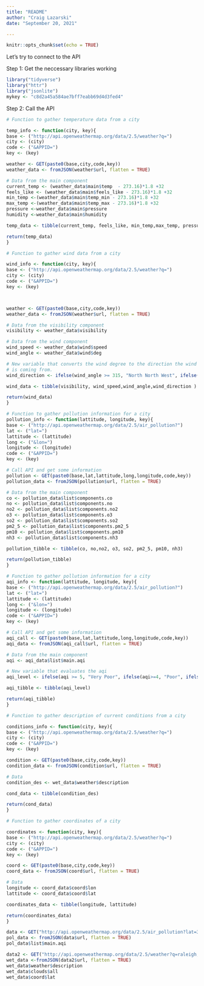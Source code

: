 ```yaml
---
title: "README"
author: "Craig Lazarski"
date: "September 20, 2021"

---
```


```r
knitr::opts_chunk$set(echo = TRUE)
```

Let's try to connect to the API

Step 1: Get the neccessary libraries working
```r
library("tidyverse")
library("httr")
library("jsonlite")
mykey <- "c8d2a45a584ae7bff7eabb69d4d3fed4"
```

Step 2: Call the API


```r

# Function to gather temperature data from a city

temp_info <- function(city, key){
base <- ("http://api.openweathermap.org/data/2.5/weather?q=")
city <- (city)
code <- ("&APPID=")
key <- (key)

weather <- GET(paste0(base,city,code,key))
weather_data <- fromJSON(weather$url, flatten = TRUE)

# Data from the main component
current_temp <- (weather_data$main$temp  - 273.16)*1.8 +32
feels_like <- (weather_data$main$feels_like - 273.16)*1.8 +32
min_temp <-(weather_data$main$temp_min - 273.16)*1.8 +32
max_temp <-(weather_data$main$temp_max - 273.16)*1.8 +32
pressure <-weather_data$main$pressure
humidity <-weather_data$main$humidity

temp_data <- tibble(current_temp, feels_like, min_temp,max_temp, pressure, humidity)

return(temp_data)
}

```


```r
# Function to gather wind data from a city

wind_info <- function(city, key){
base <- ("http://api.openweathermap.org/data/2.5/weather?q=")
city <- (city)
code <- ("&APPID=")
key <- (key)



weather <- GET(paste0(base,city,code,key))
weather_data <- fromJSON(weather$url, flatten = TRUE)

# Data from the visibility component
visibility <- weather_data$visibility

# Data from the wind component
wind_speed <- weather_data$wind$speed
wind_angle <- weather_data$wind$deg

# New variable that converts the wind degree to the direction the wind
# is coming from.
wind_direction <- ifelse(wind_angle >= 315, "North North West", ifelse(wind_angle >= 270, "West North West", ifelse(wind_angle >= 225, "West South West", ifelse(wind_angle >= 180, "South South West", ifelse(wind_angle >= 135, "South South East", ifelse(wind_angle >= 90, "East South East", ifelse(wind_angle >= 45, "East North East", "North North East")))))))

wind_data <- tibble(visibility, wind_speed,wind_angle,wind_direction )

return(wind_data)
}
```

```r
# Function to gather pollution information for a city
pollution_info <- function(lattitude, longitude, key){
base <- ("http://api.openweathermap.org/data/2.5/air_pollution?")
lat <- ("lat=")
lattitude <- (lattitude)
long <- ("&lon=")
longitude <- (longitude)
code <- ("&APPID=")
key <- (key)

# Call API and get some information
pollution <- GET(paste0(base,lat,lattitude,long,longitude,code,key))
pollution_data <- fromJSON(pollution$url, flatten = TRUE)

# Data from the main component
co <- pollution_data$list$components.co
no <- pollution_data$list$components.no
no2 <- pollution_data$list$components.no2
o3 <- pollution_data$list$components.o3
so2 <- pollution_data$list$components.so2
pm2_5 <- pollution_data$list$components.pm2_5
pm10 <- pollution_data$list$components.pm10
nh3 <- pollution_data$list$components.nh3

pollution_tibble <- tibble(co, no,no2, o3, so2, pm2_5, pm10, nh3)

return(pollution_tibble)
}
```

```r
# Function to gather pollution information for a city
aqi_info <- function(lattitude, longitude, key){
base <- ("http://api.openweathermap.org/data/2.5/air_pollution?")
lat <- ("lat=")
lattitude <- (lattitude)
long <- ("&lon=")
longitude <- (longitude)
code <- ("&APPID=")
key <- (key)

# Call API and get some information
aqi_call <- GET(paste0(base,lat,lattitude,long,longitude,code,key))
aqi_data <- fromJSON(aqi_call$url, flatten = TRUE)

# Data from the main component
aqi <- aqi_data$list$main.aqi

# New variable that evaluates the aqi
aqi_level <- ifelse(aqi >= 5, "Very Poor", ifelse(aqi>=4, "Poor", ifelse(aqi >= 3, "Moderate", ifelse(aqi >= 2, "Fair", "Good"))))

aqi_tibble <- tibble(aqi_level)

return(aqi_tibble)
}
```

```r
# Function to gather description of current conditions from a city

conditions_info <- function(city, key){
base <- ("http://api.openweathermap.org/data/2.5/weather?q=")
city <- (city)
code <- ("&APPID=")
key <- (key)

condition <- GET(paste0(base,city,code,key))
condition_data <- fromJSON(condition$url, flatten = TRUE)

# Data
condition_des <- wet_data$weather$description

cond_data <- tibble(condition_des)

return(cond_data)
}
```

```r
# Function to gather coordinates of a city

coordinates <- function(city, key){
base <- ("http://api.openweathermap.org/data/2.5/weather?q=")
city <- (city)
code <- ("&APPID=")
key <- (key)

coord <- GET(paste0(base,city,code,key))
coord_data <- fromJSON(coord$url, flatten = TRUE)

# Data
longitude <- coord_data$coord$lon
lattitude <- coord_data$coord$lat

coordinates_data <- tibble(longitude, lattitude)

return(coordinates_data)
}
```


```r
data <- GET("http://api.openweathermap.org/data/2.5/air_pollution?lat=36&lon=-78&appid=c8d2a45a584ae7bff7eabb69d4d3fed4")
pol_data <- fromJSON(data$url, flatten = TRUE)
pol_data$list$main.aqi

data2 <- GET("http://api.openweathermap.org/data/2.5/weather?q=raleigh,us&appid=c8d2a45a584ae7bff7eabb69d4d3fed4")
wet_data <-fromJSON(data2$url, flatten = TRUE)
wet_data$weather$description
wet_data$clouds$all
wet_data$coord$lat
```

